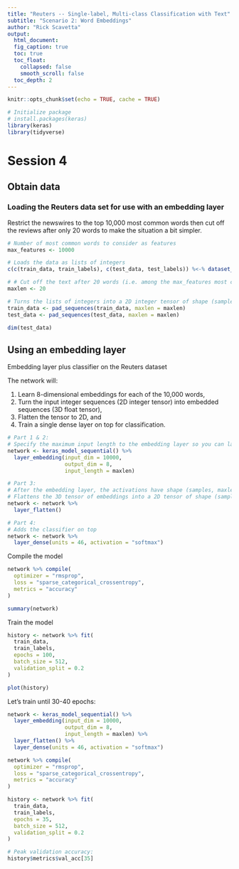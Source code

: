 ```yaml
---
title: "Reuters -- Single-label, Multi-class Classification with Text"
subtitle: "Scenario 2: Word Embeddings"
author: "Rick Scavetta"
output:
  html_document:
  fig_caption: true
  toc: true
  toc_float:
    collapsed: false
    smooth_scroll: false
  toc_depth: 2
---
```


```r
knitr::opts_chunk$set(echo = TRUE, cache = TRUE)

# Initialize package
# install.packages(keras)
library(keras)
library(tidyverse)
```

# Session 4 {.tabset .tabset-fade .tabset-pills}

## Obtain data

### Loading the Reuters data set for use with an embedding layer

Restrict the newswires to the top 10,000 most common words then cut off the reviews after only 20 words to make the situation a bit simpler.

```r
# Number of most common words to consider as features
max_features <- 10000

# Loads the data as lists of integers
c(c(train_data, train_labels), c(test_data, test_labels)) %<-% dataset_reuters(num_words = max_features)

# # Cut off the text after 20 words (i.e. among the max_features most common words)
maxlen <- 20

# Turns the lists of integers into a 2D integer tensor of shape (samples, maxlen)
train_data <- pad_sequences(train_data, maxlen = maxlen)
test_data <- pad_sequences(test_data, maxlen = maxlen)
```

```r
dim(test_data)
```

## Using an embedding layer

Embedding layer plus classifier on the Reuters dataset

The network will:

1. Learn 8-dimensional embeddings for each of the 10,000 words, 
2. Turn the input integer sequences (2D integer tensor) into embedded sequences (3D float tensor),
3. Flatten the tensor to 2D, and
4. Train a single dense layer on top for classification.

```r
# Part 1 & 2:
# Specify the maximum input length to the embedding layer so you can later flatten the embedded inputs.
network <- keras_model_sequential() %>%
  layer_embedding(input_dim = 10000, 
                  output_dim = 8,
                  input_length = maxlen)

# Part 3:
# After the embedding layer, the activations have shape (samples, maxlen, 8).
# Flattens the 3D tensor of embeddings into a 2D tensor of shape (samples, maxlen * 8)
network <- network %>% 
  layer_flatten()

# Part 4:
# Adds the classifier on top
network <- network %>%
  layer_dense(units = 46, activation = "softmax")

```

Compile the model

```r
network %>% compile(
  optimizer = "rmsprop",
  loss = "sparse_categorical_crossentropy",
  metrics = "accuracy"
)

summary(network)
```


Train the model

```r
history <- network %>% fit(
  train_data, 
  train_labels,
  epochs = 100,
  batch_size = 512,
  validation_split = 0.2
)
```


```r
plot(history)
```

Let's train until 30-40 epochs:

```r

network <- keras_model_sequential() %>%
  layer_embedding(input_dim = 10000, 
                  output_dim = 8,
                  input_length = maxlen) %>% 
  layer_flatten() %>%
  layer_dense(units = 46, activation = "softmax")

network %>% compile(
  optimizer = "rmsprop",
  loss = "sparse_categorical_crossentropy",
  metrics = "accuracy"
)

history <- network %>% fit(
  train_data, 
  train_labels,
  epochs = 35,
  batch_size = 512,
  validation_split = 0.2
)
```

```r
# Peak validation accuracy:
history$metrics$val_acc[35]
```

